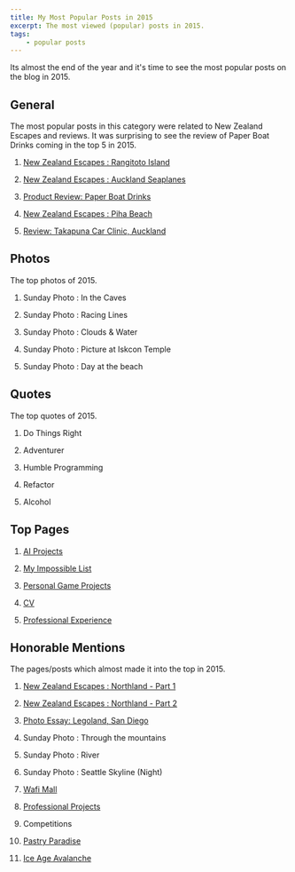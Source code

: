 ```yaml
---
title: My Most Popular Posts in 2015
excerpt: The most viewed (popular) posts in 2015.
tags:
    - popular posts
---
```


Its almost the end of the year and it's time to see the most popular posts on the blog in 2015.

## General

The most popular posts in this category were related to New Zealand Escapes and reviews. It was surprising to see the
review of Paper Boat Drinks coming in the top 5 in 2015.

1. [New Zealand Escapes : Rangitoto Island](../new-zealand-escapes-rangitoto-island)

1. [New Zealand Escapes : Auckland Seaplanes](../new-zealand-escapes-auckland-seaplanes)

1. [Product Review: Paper Boat Drinks](../product-review-paper-boat-drinks)

1. [New Zealand Escapes : Piha Beach](../new-zealand-escapes-piha-beach)

1. [Review: Takapuna Car Clinic, Auckland](../review-takapuna-car-clinic-auckland)

## Photos

The top photos of 2015.

1. Sunday Photo : In the Caves

1. Sunday Photo : Racing Lines

1. Sunday Photo : Clouds & Water

1. Sunday Photo : Picture at Iskcon Temple

1. Sunday Photo : Day at the beach

## Quotes

The top quotes of 2015.

1. Do Things Right

1. Adventurer

1. Humble Programming

1. Refactor

1. Alcohol

## Top Pages

1. [AI Projects](/cv/ai-projects)

1. [My Impossible List](/impossible-list)

1. [Personal Game Projects](/cv/personal-game-projects)

1. [CV](/cv)

1. [Professional Experience](/cv/professional-experience)

## Honorable Mentions

The pages/posts which almost made it into the top in 2015.

1. [New Zealand Escapes : Northland - Part 1](../new-zealand-escapes-northland-part-1)

1. [New Zealand Escapes : Northland - Part 2](../new-zealand-escapes-northland-part-2)

1. [Photo Essay: Legoland, San Diego](../photo-essay-legoland-san-diego)

1. Sunday Photo : Through the mountains

1. Sunday Photo : River

1. Sunday Photo : Seattle Skyline (Night)

1. [Wafi Mall](../wafi-mall)

1. [Professional Projects](/cv/professional-projects)

1. Competitions

1. [Pastry Paradise](/cv/professional-projects/pastry-paradise)

1. [Ice Age Avalanche](/cv/professional-projects/ice-age-avalanche)
